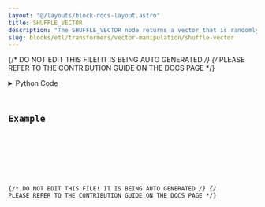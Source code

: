 ```yaml
---
layout: "@/layouts/block-docs-layout.astro"
title: SHUFFLE_VECTOR
description: "The SHUFFLE_VECTOR node returns a vector that is randomly shuffled."
slug: blocks/etl/transformers/vector-manipulation/shuffle-vector
---
```


{/* DO NOT EDIT THIS FILE! IT IS BEING AUTO GENERATED */}
{/* PLEASE REFER TO THE CONTRIBUTION GUIDE ON THE DOCS PAGE */}


<PythonDocsDisplay docstring={docstring} />
<details>
<summary>Python Code</summary>



<Code code={pythonCode} lang="py" wrap theme="dracula" />

[Find this Flojoy Block on GitHub](https://github.com/flojoy-ai/blocks/blob/main/blocks/ETL/TRANSFORMERS/VECTOR_MANIPULATION/SHUFFLE_VECTOR/SHUFFLE_VECTOR.py)

</details>

## Example


<GetHelpWidget />


<AppDisplay app={app} blockName="SHUFFLE_VECTOR" client:visible />


<Example />

{/* DO NOT EDIT THIS FILE! IT IS BEING AUTO GENERATED */}
{/* PLEASE REFER TO THE CONTRIBUTION GUIDE ON THE DOCS PAGE */}
